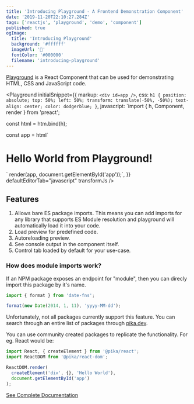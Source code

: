 ```yaml
---
title: 'Introducing Playground - A Frontend Demonstration Component'
date: '2019-11-20T22:10:27.284Z'
tags: ['reactjs', 'playground', 'demo', 'component']
published: true
ogImage:
  title: 'Introducing Playground'
  background: '#ffffff'
  imageUrl: '🥳'
  fontColor: '#000000'
  filename: 'introducing-playground'
---
```


[Playground](https://github.com/agneym/playground) is a React Component that can be used for demonstrating HTML, CSS and JavaScript code.

<Playground
  initialSnippet={{
    markup: `<div id=app />`,
    css: `h1 {
    position: absolute;
    top: 50%;
    left: 50%;
    transform: translate(-50%, -50%);
    text-align: center;
    color: dodgerblue;
    }`,
    javascript: `import { h, Component, render } from 'preact';
 
const html = htm.bind(h);
 
const app = html\`<h1>Hello World from Playground!</h1>\`
render(app, document.getElementById('app'));`,
  }}
  defaultEditorTab="javascript"
  transformJs
/>

## Features

1. Allows bare ES package imports. This means you can add imports for any library that supports ES Module resolution and playground will automatically load it into your code.
1. Load preview for predefined code.
1. Autoreloading preview.
1. See console output in the component itself.
1. Control tab loaded by default for your use-case.

### How does module imports work?

If an NPM package exposes an endpoint for "module", then you can direcly import this package by it's name.

```js
import { format } from 'date-fns';

format(new Date(2014, 1, 11), 'yyyy-MM-dd');
```

Unfortunately, not all packages currently support this feature. You can search through an entire list of packages through [pika.dev](https://pika.dev).

You can use community created packages to replicate the functionality. For eg. React would be:

```js
import React, { createElement } from '@pika/react';
import ReactDOM from '@pika/react-dom';

ReactDOM.render(
  createElement('div', {}, 'Hello World'),
  document.getElementById('app')
);
```

[See Complete Documentation](https://github.com/agneym/playground)
